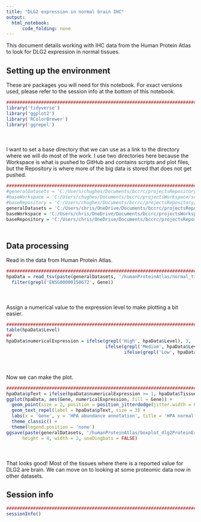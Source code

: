 ```yaml
---
title: "DLG2 expression in normal brain IHC"
output:
  html_notebook:
      code_folding: none
---
```


This document details working with IHC data from the Human Protein Atlas to look for DLG2 expression in normal tissues.

## Setting up the environment

These are packages you will need for this notebook. For exact versions used, please refer to the session info at the bottom of this notebook.

```r
##########################################################################################
library('tidyverse')
library('ggplot2')
library('RColorBrewer')
library('ggrepel')
```

<div style="margin-bottom:50px;"></div>

I want to set a base directory that we can use as a link to the directory where we will do most of the work. I use two directories here because the Workspace is what is pushed to GitHub and contains scripts and plot files, but the Repository is where more of the big data is stored that does not get pushed.

```r
##########################################################################################
#generalDatasets = 'C:/Users/chughes/Documents/bccrc/projectsRepository/generalDatasets'
#baseWorkspace = 'C:/Users/chughes/Documents/bccrc/projectsWorkspace/sorensenLab/relatedToDlg2'
#baseRepository = 'C:/Users/chughes/Documents/bccrc/projectsRepository/sorensenLab/relatedToDlg2'
generalDatasets = 'C:/Users/chris/OneDrive/Documents/bccrc/projectsRepository/generalDatasets'
baseWorkspace = 'C:/Users/chris/OneDrive/Documents/bccrc/projectsWorkspace/sorensenLab/relatedToDlg2'
baseRepository = 'C:/Users/chris/OneDrive/Documents/bccrc/projectsRepository/sorensenLab/relatedToDlg2'
```

<div style="margin-bottom:50px;"></div>

## Data processing

Read in the data from Human Protein Atlas.

```r
##########################################################################################
hpaData = read_tsv(paste(generalDatasets, '/humanProteinAtlas/normal_tissue.tsv', sep = '')) %>%
  filter(grepl('ENSG00000150672', Gene))
```

<div style="margin-bottom:50px;"></div>

Assign a numerical value to the expression level to make plotting a bit easier. 

```r
##########################################################################################
table(hpaData$Level)
##
hpaData$numericalExpression = ifelse(grepl('High', hpaData$Level), 3,
                                     ifelse(grepl('Medium', hpaData$Level), 2,
                                            ifelse(grepl('Low', hpaData$Level), 1, 0)))
```

<div style="margin-bottom:50px;"></div>

Now we can make the plot.

```r
##########################################################################################
hpaData$pText = ifelse(hpaData$numericalExpression >= 1, hpaData$Tissue, '')
ggplot(hpaData, aes(Gene, numericalExpression, fill = Gene)) +
  geom_point(size = 2, position = position_jitterdodge(jitter.width = 0.25)) +
  geom_text_repel(label = hpaData$pText, size = 3) +
  labs(x = 'Gene', y = 'HPA abundance annotation', title = 'HPA normal') +
  theme_classic() +
  theme(legend.position = 'none')
ggsave(paste(generalDatasets, '/humanProteinAtlas/boxplot_dlg2ProteinExpressionTissueHpa.pdf', sep = ''),
      height = 4, width = 2, useDingbats = FALSE)
```

<div style="margin-bottom:50px;"></div>

That looks good! Most of the tissues where there is a reported value for DLG2 are brain. We can move on to looking at some proteomic data now in other datasets.

## Session info

```r
##########################################################################################
sessionInfo()
```





